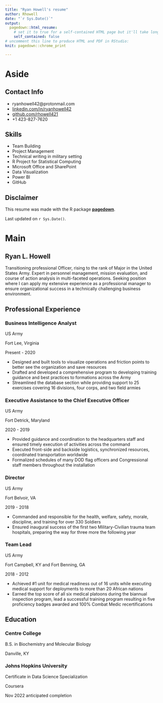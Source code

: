 ```yaml
---
title: "Ryan Howell's resume"
author: Rhowell
date: "`r Sys.Date()`"
output:
  pagedown::html_resume:
    # set it to true for a self-contained HTML page but it'll take longer to render
    self_contained: false
# uncomment this line to produce HTML and PDF in RStudio:
knit: pagedown::chrome_print

---
```


Aside
================================================================================


Contact Info {#contact}
--------------------------------------------------------------------------------

- <i class="fa fa-envelope"></i> ryanhowell42@protonmail.com
- <i class="fa fa-linkedin"></i> [linkedin.com/in/ryanhowell42](linkedin.com/in/ryanhowell42)
- <i class="fa fa-github"></i> [github.com/rhowell421](https://github.com/rhowell421)
- <i class="fa fa-phone"></i> +1 423-827-7620


Skills {#skills}
--------------------------------------------------------------------------------

- Team Building	
- Project Management
- Technical writing in military setting	  
- R Project for Statistical Computing 
- Microsoft Office and SharePoint
- Data Visualization
- Power BI
- GitHub



Disclaimer {#disclaimer}
--------------------------------------------------------------------------------

This resume was made with the R package [**pagedown**](https://github.com/rstudio/pagedown).

Last updated on `r Sys.Date()`.



Main
================================================================================

Ryan L. Howell {#title}
--------------------------------------------------------------------------------

Transitioning professional Officer, rising to the rank of Major in the United States Army. Expert in personnel management, mission evaluation, and course of action analysis in multi-faceted operations. Seeking position where I can apply my extensive experience as a professional manager to ensure organizational success in a technically challenging business environment. 


Professional Experience {data-icon=suitcase}
--------------------------------------------------------------------------------

### Business Intelligence Analyst

US Army

Fort Lee, Virginia

Present - 2020

- Designed and built tools to visualize operations and friction points to better see the organization and save resources 
- Drafted and developed a comprehensive program to developing training guidance and best practices to formations across the Army
- Streamlined the database section while providing support to 25 exercises covering 16 divisions, four corps, and two field armies


### Executive Assistance to the Chief Executive Officer

US Army

Fort Detrick, Maryland

2020 - 2019

- Provided guidance and coordination to the headquarters staff and ensured timely execution of activities across the command  
-	Executed front-side and backside logistics, synchronized resources, coordinated  transportation worldwide  
- Formalized schedules of many DOD flag officers and Congressional staff members throughout the installation  


### Director

US Army

Fort Belvoir, VA

2019 - 2018

- Commanded and responsible for the health, welfare, safety, morale, discipline, and training for over 330 Soldiers
- Ensured inaugural success of the first two Military-Civilian trauma team hospitals, preparing the way for three more the following year


### Team Lead

US Army 

Fort Campbell, KY and Fort Benning, GA

2018 - 2012

-	Achieved #1 unit for medical readiness out of 16 units while executing medical support for deployments to more than 20 African nations
-	Earned the top score of all six medical platoons during the biannual inspection program, lead a successful training program resulting in five proficiency badges awarded and 100% Combat Medic recertifications


Education {data-icon=graduation-cap data-concise=true}
--------------------------------------------------------------------------------

### Centre College

B.S. in Biochemistry and Molecular Biology

Danville, KY

### Johns Hopkins University

Certificate in Data Science Specialization

Coursera

Nov 2022 anticipated completion

